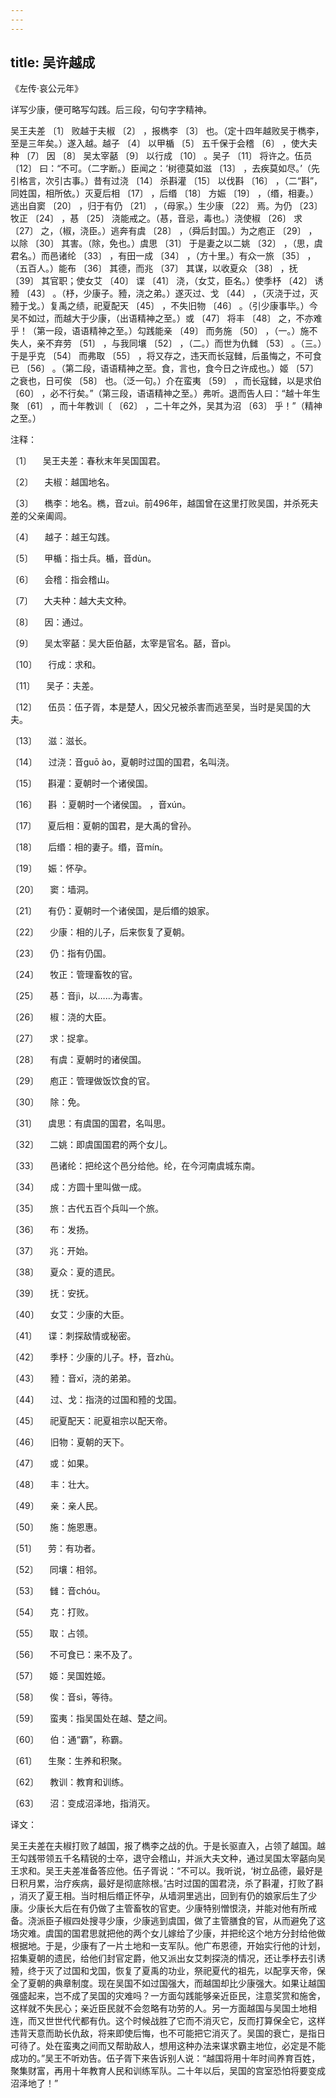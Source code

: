 ```yaml
---
---
---
```

title: 吴许越成
---




《左传·哀公元年》





详写少康，便可略写勾践。后三段，句句字字精神。





吴王夫差 〔1〕 败越于夫椒 〔2〕 ，报檇李 〔3〕 也。（定十四年越败吴于檇李，至是三年矣。）遂入越。越子 〔4〕 以甲楯 〔5〕 五千保于会稽 〔6〕 ，使大夫种 〔7〕 因 〔8〕 吴太宰嚭 〔9〕 以行成 〔10〕 。吴子 〔11〕 将许之。伍员 〔12〕 曰：“不可。（二字断。）臣闻之：‘树德莫如滋 〔13〕 ，去疾莫如尽。’（先引格言，次引古事。）昔有过浇 〔14〕 杀斟灌 〔15〕 以伐斟 〔16〕 ，（二“斟”，同姓国，相所依。）灭夏后相 〔17〕 ，后缗 〔18〕 方娠 〔19〕 ，（缗，相妻。）逃出自窦 〔20〕 ，归于有仍 〔21〕 ，（母家。）生少康 〔22〕 焉。为仍 〔23〕 牧正 〔24〕 ，惎 〔25〕 浇能戒之。（惎，音忌，毒也。）浇使椒 〔26〕 求 〔27〕 之，（椒，浇臣。）逃奔有虞 〔28〕 ，（舜后封国。）为之庖正 〔29〕 ，以除 〔30〕 其害。（除，免也。）虞思 〔31〕 于是妻之以二姚 〔32〕 ，（思，虞君名。）而邑诸纶 〔33〕 ，有田一成 〔34〕 ，（方十里。）有众一旅 〔35〕 ，（五百人。）能布 〔36〕 其德，而兆 〔37〕 其谋，以收夏众 〔38〕 ，抚 〔39〕 其官职；使女艾 〔40〕 谍 〔41〕 浇，（女艾，臣名。）使季杼 〔42〕 诱豷 〔43〕 。（杼，少康子。豷，浇之弟。）遂灭过、戈 〔44〕 ，（灭浇于过，灭豷于戈。）复禹之绩，祀夏配天 〔45〕 ，不失旧物 〔46〕 。（引少康事毕。）今吴不如过，而越大于少康，（出语精神之至。）或 〔47〕 将丰 〔48〕 之，不亦难乎！（第一段，语语精神之至。）勾践能亲 〔49〕 而务施 〔50〕 ，（一。）施不失人，亲不弃劳 〔51〕 ，与我同壤 〔52〕 ，（二。）而世为仇雠 〔53〕 。（三。）于是乎克 〔54〕 而弗取 〔55〕 ，将又存之，违天而长寇雠，后虽悔之，不可食已 〔56〕 。（第二段，语语精神之至。食，言也，食今日之许成也。）姬 〔57〕 之衰也，日可俟 〔58〕 也。（泛一句。）介在蛮夷 〔59〕 ，而长寇雠，以是求伯 〔60〕 ，必不行矣。”（第三段，语语精神之至。）弗听。退而告人曰：“越十年生聚 〔61〕 ，而十年教训〔 〔62〕 ，二十年之外，吴其为沼 〔63〕 乎！”（精神之至。）

注释：

〔1〕 　吴王夫差：春秋末年吴国国君。

〔2〕 　夫椒：越国地名。

〔3〕 　檇李：地名。檇，音zuì。前496年，越国曾在这里打败吴国，并杀死夫差的父亲阖闾。

〔4〕 　越子：越王勾践。

〔5〕 　甲楯：指士兵。楯，音dùn。

〔6〕 　会稽：指会稽山。

〔7〕 　大夫种：越大夫文种。

〔8〕 　因：通过。

〔9〕 　吴太宰嚭：吴大臣伯嚭，太宰是官名。嚭，音pì。

〔10〕 　行成：求和。

〔11〕 　吴子：夫差。

〔12〕 　伍员：伍子胥，本是楚人，因父兄被杀害而逃至吴，当时是吴国的大夫。

〔13〕 　滋：滋长。

〔14〕 　过浇：音guō ào，夏朝时过国的国君，名叫浇。

〔15〕 　斟灌：夏朝时一个诸侯国。

〔16〕 　斟 ：夏朝时一个诸侯国。 ，音xún。

〔17〕 　夏后相：夏朝的国君，是大禹的曾孙。

〔18〕 　后缗：相的妻子。缗，音mín。

〔19〕 　娠：怀孕。

〔20〕 　窦：墙洞。

〔21〕 　有仍：夏朝时一个诸侯国，是后缗的娘家。

〔22〕 　少康：相的儿子，后来恢复了夏朝。

〔23〕 　仍：指有仍国。

〔24〕 　牧正：管理畜牧的官。

〔25〕 　惎：音jì，以……为毒害。

〔26〕 　椒：浇的大臣。

〔27〕 　求：捉拿。

〔28〕 　有虞：夏朝时的诸侯国。

〔29〕 　庖正：管理做饭饮食的官。

〔30〕 　除：免。

〔31〕 　虞思：有虞国的国君，名叫思。

〔32〕 　二姚：即虞国国君的两个女儿。

〔33〕 　邑诸纶：把纶这个邑分给他。纶，在今河南虞城东南。

〔34〕 　成：方圆十里叫做一成。

〔35〕 　旅：古代五百个兵叫一个旅。

〔36〕 　布：发扬。

〔37〕 　兆：开始。

〔38〕 　夏众：夏的遗民。

〔39〕 　抚：安抚。

〔40〕 　女艾：少康的大臣。

〔41〕 　谍：刺探敌情或秘密。

〔42〕 　季杼：少康的儿子。杼，音zhù。

〔43〕 　豷：音xī，浇的弟弟。

〔44〕 　过、戈：指浇的过国和豷的戈国。

〔45〕 　祀夏配天：祀夏祖宗以配天帝。

〔46〕 　旧物：夏朝的天下。

〔47〕 　或：如果。

〔48〕 　丰：壮大。

〔49〕 　亲：亲人民。

〔50〕 　施：施恩惠。

〔51〕 　劳：有功者。

〔52〕 　同壤：相邻。

〔53〕 　雠：音chóu。

〔54〕 　克：打败。

〔55〕 　取：占领。

〔56〕 　不可食已：来不及了。

〔57〕 　姬：吴国姓姬。

〔58〕 　俟：音sì，等待。

〔59〕 　蛮夷：指吴国处在越、楚之间。

〔60〕 　伯：通“霸”，称霸。

〔61〕 　生聚：生养和积聚。

〔62〕 　教训：教育和训练。

〔63〕 　沼：变成沼泽地，指消灭。

译文：

吴王夫差在夫椒打败了越国，报了檇李之战的仇。于是长驱直入，占领了越国。越王勾践带领五千名精锐的士卒，退守会稽山，并派大夫文种，通过吴国太宰嚭向吴王求和。吴王夫差准备答应他。伍子胥说：“不可以。我听说，‘树立品德，最好是日积月累，治疗疾病，最好是彻底除根。’古时过国的国君浇，杀了斟灌，打败了斟 ，消灭了夏王相。当时相后缗正怀孕，从墙洞里逃出，回到有仍的娘家后生了少康。少康长大后在有仍做了主管畜牧的官吏。少康特别憎恨浇，并能对他有所戒备。浇派臣子椒四处搜寻少康，少康逃到虞国，做了主管膳食的官，从而避免了这场灾难。虞国的国君思就把他的两个女儿嫁给了少康，并把纶这个地方分封给他做根据地。于是，少康有了一片土地和一支军队。他广布恩德，开始实行他的计划，招集夏朝的遗民，给他们封官定爵，他又派出女艾刺探浇的情况，还让季杼去引诱豷，终于灭了过国和戈国，恢复了夏禹的功业，祭祀夏代的祖先，以配享天帝，保全了夏朝的典章制度。现在吴国不如过国强大，而越国却比少康强大。如果让越国强盛起来，岂不成了吴国的灾难吗？一方面勾践能够亲近臣民，注意奖赏和施舍，这样就不失民心；亲近臣民就不会忽略有功劳的人。另一方面越国与吴国土地相连，而又世世代代都有仇。这个时候战胜了它而不消灭它，反而打算保全它，这样违背天意而助长仇敌，将来即使后悔，也不可能把它消灭了。吴国的衰亡，是指日可待了。处在蛮夷之间而又帮助敌人，想用这种办法来谋求霸主地位，必定是不能成功的。”吴王不听劝告。伍子胥下来告诉别人说：“越国将用十年时间养育百姓，聚集财富，再用十年教育人民和训练军队。二十年以后，吴国的宫室恐怕将要变成沼泽地了！”